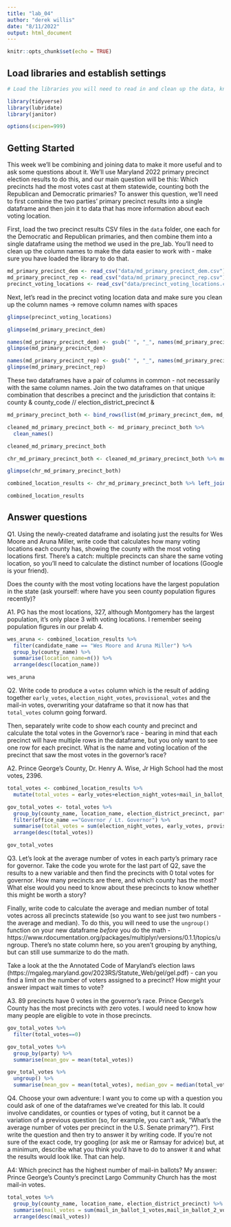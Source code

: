 ```yaml
---
title: "lab_04"
author: "derek willis"
date: "8/11/2022"
output: html_document
---
```


```r
knitr::opts_chunk$set(echo = TRUE)
```

## Load libraries and establish settings
```r
# Load the libraries you will need to read in and clean up the data, knowing that you can go back and add a library and re-run this block after you get a look at the dataframes.

library(tidyverse)
library(lubridate)
library(janitor)

options(scipen=999)
```

## Getting Started

This week we'll be combining and joining data to make it more useful and to ask some questions about it. We'll use Maryland 2022 primary precinct election results to do this, and our main question will be this: Which precincts had the most votes cast at them statewide, counting both the Republican and Democratic primaries? To answer this question, we'll need to first combine the two parties' primary precinct results into a single dataframe and then join it to data that has more information about each voting location.

First, load the two precinct results CSV files in the `data` folder, one each for the Democratic and Republican primaries, and then combine them into a single dataframe using the method we used in the pre_lab. You'll need to clean up the column names to make the data easier to work with - make sure you have loaded the library to do that.

```r
md_primary_precinct_dem <- read_csv("data/md_primary_precinct_dem.csv")
md_primary_precinct_rep <- read_csv("data/md_primary_precinct_rep.csv")
precinct_voting_locations <- read_csv("data/precinct_voting_locations.csv")
```

Next, let's read in the precinct voting location data and make sure you clean up the column names -> remove column names with spaces

```r
glimpse(precinct_voting_locations)
```

```r
glimpse(md_primary_precinct_dem)
```



```r
names(md_primary_precinct_dem) <- gsub(" ", "_", names(md_primary_precinct_dem))
glimpse(md_primary_precinct_dem)

names(md_primary_precinct_rep) <- gsub(" ", "_", names(md_primary_precinct_rep))
glimpse(md_primary_precinct_rep)
```



These two dataframes have a pair of columns in common - not necessarily with the same column names. Join the two dataframes on that unique combination that describes a precinct and the jurisdiction that contains it: county & county_code // election_district_precinct & 

```r
md_primary_precinct_both <- bind_rows(list(md_primary_precinct_dem, md_primary_precinct_rep))
```


```r
cleaned_md_primary_precinct_both <- md_primary_precinct_both %>%
  clean_names()

cleaned_md_primary_precinct_both
```


```r
chr_md_primary_precinct_both <- cleaned_md_primary_precinct_both %>% mutate(election_district_precinct = as.character(election_district_precinct))

glimpse(chr_md_primary_precinct_both)
```


```r
combined_location_results <- chr_md_primary_precinct_both %>% left_join(cleaned_precinct_voting_locations, by=c("election_district_precinct"="precinct_code","county"="county_code"))

combined_location_results
```

## Answer questions

Q1. Using the newly-created dataframe and isolating just the results for Wes Moore and Aruna Miller, write code that calculates how many voting locations each county has, showing the county with the most voting locations first. There's a catch: multiple precincts can share the same voting location, so you'll need to calculate the distinct number of locations (Google is your friend).

Does the county with the most voting locations have the largest population in the state (ask yourself: where have you seen county population figures recently)?

A1. PG has the most locations, 327, although Montgomery has the largest population, it's only place 3 with voting locations. I remember seeing population figures in our prelab 4.

```r
wes_aruna <- combined_location_results %>% 
  filter(candidate_name == "Wes Moore and Aruna Miller") %>% 
  group_by(county_name) %>%
  summarise(location_name=n()) %>%
  arrange(desc(location_name))

wes_aruna
```

Q2. Write code to produce a `votes` column which is the result of adding together `early_votes`, `election_night_votes`, `provisional_votes` and the mail-in votes, overwriting your dataframe so that it now has that `total_votes` column going forward. 

Then, separately write code to show each county and precinct and calculate the total votes in the Governor's race - bearing in mind that each precinct will have multiple rows in the dataframe, but you only want to see one row for each precinct. What is the name and voting location of the precinct that saw the most votes in the governor's race? 

A2. Prince George's County, Dr. Henry A. Wise, Jr High School had the most votes, 2396.

```r
total_votes <- combined_location_results %>% 
  mutate(total_votes = early_votes+election_night_votes+mail_in_ballot_1_votes+mail_in_ballot_2_votes+provisional_votes)

gov_total_votes <- total_votes %>% 
  group_by(county_name, location_name, election_district_precinct, party) %>%
  filter(office_name =="Governor / Lt. Governor") %>% 
  summarise(total_votes = sum(election_night_votes, early_votes, provisional_votes, mail_in_ballot_1_votes, mail_in_ballot_2_votes)) %>%
  arrange(desc(total_votes))

gov_total_votes
```

Q3. Let's look at the average number of votes in each party's primary race for governor. Take the code you wrote for the last part of Q2, save the results to a new variable and then find the precincts with 0 total votes for governor. How many precincts are there, and which county has the most? What else would you need to know about these precincts to know whether this might be worth a story?

Finally, write code to calculate the average and median number of total votes across all precincts statewide (so you want to see just two numbers - the average and median). To do this, you will need to use the `ungroup()` function on your new dataframe _before_ you do the math - https://www.rdocumentation.org/packages/multiplyr/versions/0.1.1/topics/ungroup. There's no state column here, so you aren't grouping by anything, but can still use summarize to do the math.

Take a look at the the Annotated Code of Maryland's election laws (https://mgaleg.maryland.gov/2023RS/Statute_Web/gel/gel.pdf) - can you find a limit on the number of voters assigned to a precinct? How might your answer impact wait times to vote?

A3. 89 precincts have 0 votes in the governor's race. Prince George's County has the most precincts with zero votes. I would need to know how many people are eligible to vote in those precincts.

```r
gov_total_votes %>% 
  filter(total_votes==0)
```

```r
gov_total_votes %>% 
  group_by(party) %>% 
  summarise(mean_gov = mean(total_votes))
```

```r
gov_total_votes %>% 
  ungroup() %>% 
  summarise(mean_gov = mean(total_votes), median_gov = median(total_votes))
```

Q4. Choose your own adventure: I want you to come up with a question you could ask of one of the dataframes we've created for this lab. It could involve candidates, or counties or types of voting, but it cannot be a variation of a previous question (so, for example, you can't ask, "What's the average number of votes per precinct in the U.S. Senate primary?"). First write the question and then try to answer it by writing code. If you're not sure of the exact code, try googling (or ask me or Ramsay for advice) but, at a minimum, describe what you think you'd have to do to answer it and what the results would look like. That can help.

A4: Which precinct has the highest number of mail-in ballots? My answer: Prince George's County's precinct Largo Community Church has the most mail-in votes.


```r
total_votes %>% 
  group_by(county_name, location_name, election_district_precinct) %>%
  summarise(mail_votes = sum(mail_in_ballot_1_votes,mail_in_ballot_2_votes)) %>% 
  arrange(desc(mail_votes))

```

